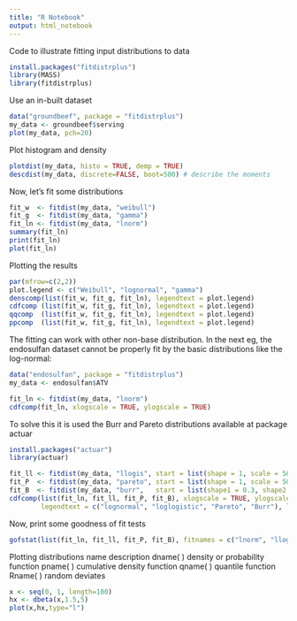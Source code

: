 ```yaml
---
title: "R Notebook"
output: html_notebook
---
```


Code to illustrate fitting input distributions to data

```r
install.packages("fitdistrplus")
library(MASS)
library(fitdistrplus)
```

Use an in-built dataset
```r
data("groundbeef", package = "fitdistrplus")
my_data <- groundbeef$serving
plot(my_data, pch=20)
```

Plot histogram and density
```r
plotdist(my_data, histo = TRUE, demp = TRUE)
descdist(my_data, discrete=FALSE, boot=500) # describe the moments
```
Now, let's fit some distributions
```r
fit_w  <- fitdist(my_data, "weibull")
fit_g  <- fitdist(my_data, "gamma")
fit_ln <- fitdist(my_data, "lnorm")
summary(fit_ln)
print(fit_ln)
plot(fit_ln)
```
 
Plotting the results
```r
par(mfrow=c(2,2))
plot.legend <- c("Weibull", "lognormal", "gamma")
denscomp(list(fit_w, fit_g, fit_ln), legendtext = plot.legend)
cdfcomp (list(fit_w, fit_g, fit_ln), legendtext = plot.legend)
qqcomp  (list(fit_w, fit_g, fit_ln), legendtext = plot.legend)
ppcomp  (list(fit_w, fit_g, fit_ln), legendtext = plot.legend)
```

The fitting can work with other non-base distribution. In the next eg, the endosulfan dataset cannot be properly fit by the basic distributions like the log-normal:
```r
data("endosulfan", package = "fitdistrplus")
my_data <- endosulfan$ATV

fit_ln <- fitdist(my_data, "lnorm")
cdfcomp(fit_ln, xlogscale = TRUE, ylogscale = TRUE)
```
To solve this it is used the Burr and Pareto distributions available at package actuar
```r
install.packages("actuar")
library(actuar)

fit_ll <- fitdist(my_data, "llogis", start = list(shape = 1, scale = 500))
fit_P  <- fitdist(my_data, "pareto", start = list(shape = 1, scale = 500))
fit_B  <- fitdist(my_data, "burr",   start = list(shape1 = 0.3, shape2 = 1, rate = 1))
cdfcomp(list(fit_ln, fit_ll, fit_P, fit_B), xlogscale = TRUE, ylogscale = TRUE,
        legendtext = c("lognormal", "loglogistic", "Pareto", "Burr"), lwd=2)
```
Now, print some goodness of fit tests
```r
gofstat(list(fit_ln, fit_ll, fit_P, fit_B), fitnames = c("lnorm", "llogis", "Pareto", "Burr"))
```

Plotting distributions
name	description
dname( )	density or probability function
pname( )	cumulative density function
qname( )	quantile function
Rname( )	random deviates
```r
x <- seq(0, 1, length=100)
hx <- dbeta(x,1.5,5)
plot(x,hx,type="l")

```
